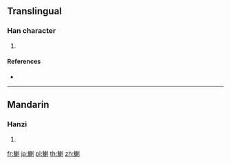 {{character info/new}}
==Translingual==

===Han character===
{{Han char|rn=195|rad=魚|as=08|sn=19|four=|canj=NFDLN}}

# {{defn|Han|sort=魚08}}

====References====
* {{Han ref|kx=1474.010|dkj=46299|hdz=74700.090|uh=9BFB|ud=39931}}

----

==Mandarin==

===Hanzi===
{{cmn-hanzi|pin=[[là]] ([[la4]])|wg=la<sup>4</sup>}}

# {{defn|lang=cmn|sort=魚08}}

[[fr:鯻]]
[[ja:鯻]]
[[pl:鯻]]
[[th:鯻]]
[[zh:鯻]]